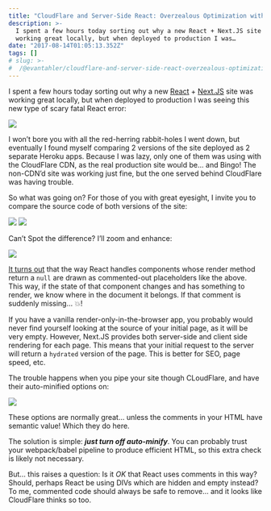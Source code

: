 ```yaml
---
title: "CloudFlare and Server-Side React: Overzealous Optimization with Auto-Minify"
description: >-
  I spent a few hours today sorting out why a new React + Next.JS site was
  working great locally, but when deployed to production I was…
date: "2017-08-14T01:05:13.352Z"
tags: []
# slug: >-
#  /@evantahler/cloudflare-and-server-side-react-overzealous-optimization-with-auto-minify-f59efd3fc5b8
---
```


I spent a few hours today sorting out why a new [React](https://facebook.github.io/react/) + [Next.JS](https://github.com/zeit/next.js/) site was working great locally, but when deployed to production I was seeing this new type of scary fatal React error:

![](/images/medium-export/1__a__JQaj2nymx62m1RjVuGFA.png)

I won’t bore you with all the red-herring rabbit-holes I went down, but eventually I found myself comparing 2 versions of the site deployed as 2 separate Heroku apps. Because I was lazy, only one of them was using with the CloudFlare CDN, as the real production site would be… and Bingo! The non-CDN’d site was working just fine, but the one served behind CloudFlare was having trouble.

So what was going on? For those of you with great eyesight, I invite you to compare the source code of both versions of the site:

![](/images/medium-export/1__PNvvfSoSUoOlbTdGHBONFA.png)
![](/images/medium-export/1__j__gR6H2NwUq__sw__MliPDww.png)

Can’t Spot the difference? I’ll zoom and enhance:

![](/images/medium-export/1__LBHJ7j__tobd2q9XhcPNDiQ.png)

[It turns out](https://stackoverflow.com/questions/38923805/what-is-react-empty) that the way React handles components whose render method return a `null` are drawn as commented-out placeholders like the above. This way, if the state of that component changes and has something to render, we know where in the document it belongs. If that comment is suddenly missing… 💥!

If you have a vanilla render-only-in-the-browser app, you probably would never find yourself looking at the source of your initial page, as it will be very empty. However, Next.JS provides both server-side and client side rendering for each page. This means that your initial request to the server will return a `hydrated` version of the page. This is better for SEO, page speed, etc.

The trouble happens when you pipe your site though CLoudFlare, and have their auto-minified options on:

![](/images/medium-export/1__lHdd3IlVkdmyQgq1zTT07A.png)

These options are normally great… unless the comments in your HTML have semantic value! Which they do here.

The solution is simple: **_just turn off auto-minify_**. You can probably trust your webpack/babel pipeline to produce efficient HTML, so this extra check is likely not necessary.

But… this raises a question: Is it _OK_ that React uses comments in this way? Should, perhaps React be using DIVs which are hidden and empty instead? To me, commented code should always be safe to remove… and it looks like CloudFlare thinks so too.
